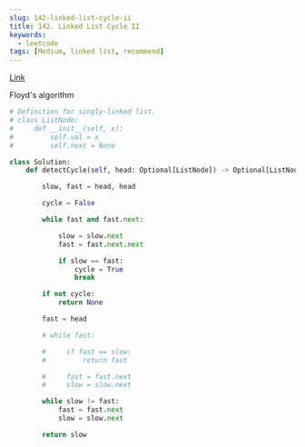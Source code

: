 ```yaml
---
slug: 142-linked-list-cycle-ii
title: 142. Linked List Cycle II
keywords:
  - leetcode
tags: [Medium, linked list, recommend]
---
```


[Link](https://leetcode.com/problems/linked-list-cycle-ii/description/)

Floyd's algorithm

```python
# Definition for singly-linked list.
# class ListNode:
#     def __init__(self, x):
#         self.val = x
#         self.next = None

class Solution:
    def detectCycle(self, head: Optional[ListNode]) -> Optional[ListNode]:

        slow, fast = head, head

        cycle = False

        while fast and fast.next:

            slow = slow.next
            fast = fast.next.next

            if slow == fast:
                cycle = True
                break

        if not cycle:
            return None

        fast = head

        # while fast:

        #     if fast == slow:
        #         return fast

        #     fast = fast.next
        #     slow = slow.next

        while slow != fast:
            fast = fast.next
            slow = slow.next

        return slow
```
